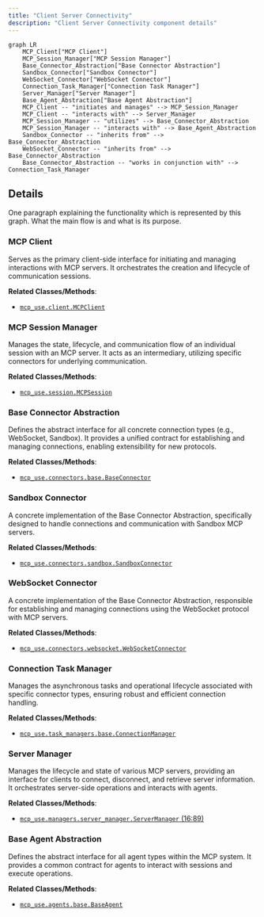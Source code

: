 ```yaml
---
title: "Client Server Connectivity"
description: "Client Server Connectivity component details"
---
```



```mermaid
graph LR
    MCP_Client["MCP Client"]
    MCP_Session_Manager["MCP Session Manager"]
    Base_Connector_Abstraction["Base Connector Abstraction"]
    Sandbox_Connector["Sandbox Connector"]
    WebSocket_Connector["WebSocket Connector"]
    Connection_Task_Manager["Connection Task Manager"]
    Server_Manager["Server Manager"]
    Base_Agent_Abstraction["Base Agent Abstraction"]
    MCP_Client -- "initiates and manages" --> MCP_Session_Manager
    MCP_Client -- "interacts with" --> Server_Manager
    MCP_Session_Manager -- "utilizes" --> Base_Connector_Abstraction
    MCP_Session_Manager -- "interacts with" --> Base_Agent_Abstraction
    Sandbox_Connector -- "inherits from" --> Base_Connector_Abstraction
    WebSocket_Connector -- "inherits from" --> Base_Connector_Abstraction
    Base_Connector_Abstraction -- "works in conjunction with" --> Connection_Task_Manager
```

## Details

One paragraph explaining the functionality which is represented by this graph. What the main flow is and what is its purpose.

### MCP Client
Serves as the primary client-side interface for initiating and managing interactions with MCP servers. It orchestrates the creation and lifecycle of communication sessions.


**Related Classes/Methods**:

- <a href="https://github.com/CodeBoarding/mcp-use/blob/main/mcp_use/client.py" target="_blank" rel="noopener noreferrer">`mcp_use.client.MCPClient`</a>


### MCP Session Manager
Manages the state, lifecycle, and communication flow of an individual session with an MCP server. It acts as an intermediary, utilizing specific connectors for underlying communication.


**Related Classes/Methods**:

- <a href="https://github.com/CodeBoarding/mcp-use/blob/main/mcp_use/session.py" target="_blank" rel="noopener noreferrer">`mcp_use.session.MCPSession`</a>


### Base Connector Abstraction
Defines the abstract interface for all concrete connection types (e.g., WebSocket, Sandbox). It provides a unified contract for establishing and managing connections, enabling extensibility for new protocols.


**Related Classes/Methods**:

- <a href="https://github.com/CodeBoarding/mcp-use/blob/main/mcp_use/connectors/base.py" target="_blank" rel="noopener noreferrer">`mcp_use.connectors.base.BaseConnector`</a>


### Sandbox Connector
A concrete implementation of the Base Connector Abstraction, specifically designed to handle connections and communication with Sandbox MCP servers.


**Related Classes/Methods**:

- <a href="https://github.com/CodeBoarding/mcp-use/blob/main/mcp_use/connectors/sandbox.py" target="_blank" rel="noopener noreferrer">`mcp_use.connectors.sandbox.SandboxConnector`</a>


### WebSocket Connector
A concrete implementation of the Base Connector Abstraction, responsible for establishing and managing connections using the WebSocket protocol with MCP servers.


**Related Classes/Methods**:

- <a href="https://github.com/CodeBoarding/mcp-use/blob/main/mcp_use/connectors/websocket.py" target="_blank" rel="noopener noreferrer">`mcp_use.connectors.websocket.WebSocketConnector`</a>


### Connection Task Manager
Manages the asynchronous tasks and operational lifecycle associated with specific connector types, ensuring robust and efficient connection handling.


**Related Classes/Methods**:

- <a href="https://github.com/CodeBoarding/mcp-use/blob/main/mcp_use/task_managers/base.py" target="_blank" rel="noopener noreferrer">`mcp_use.task_managers.base.ConnectionManager`</a>


### Server Manager
Manages the lifecycle and state of various MCP servers, providing an interface for clients to connect, disconnect, and retrieve server information. It orchestrates server-side operations and interacts with agents.


**Related Classes/Methods**:

- <a href="https://github.com/CodeBoarding/mcp-use/blob/main/mcp_use/managers/server_manager.py#L16-L89" target="_blank" rel="noopener noreferrer">`mcp_use.managers.server_manager.ServerManager` (16:89)</a>


### Base Agent Abstraction
Defines the abstract interface for all agent types within the MCP system. It provides a common contract for agents to interact with sessions and execute operations.


**Related Classes/Methods**:

- <a href="https://github.com/CodeBoarding/mcp-use/blob/main/mcp_use/agents/base.py" target="_blank" rel="noopener noreferrer">`mcp_use.agents.base.BaseAgent`</a>
